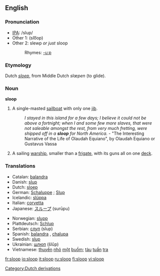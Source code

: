 ==English==
{{wikipedia}}
===Pronunciation===
*[[IPA]]: /slup/
*Other 1: (slo͞op)
*Other 2: slewp ''or just'' sloop
*:Rhymes: [[Rhymes:English:-uːp|-uːp]]
===Etymology===
Dutch ''[[sloep]]'', from Middle Dutch ''slœpen'' (to glide).

===Noun===
'''sloop'''
# A single-masted [[sailboat]] with only one [[jib]].
#:''I stayed in this island for a few days; I believe it could not be above a fortnight; when I and some few more slaves, that were not saleable amongst the rest, from very much fretting, were shipped off in a '''sloop''' for North America.'' - "The Interesting Narrative of the Life of Olaudah Equiano", by Olaudah Equiano or Gustavus Vassa
# A sailing [[warship]], smaller than a [[frigate]], with its guns all on one [[deck]].

===Translations===
{{top}}
*Catalan: [[balandra]] {{f}}
*Danish: [[slup#Danish|slup]]
*Dutch: [[sloep]]
*German: [[Schaluppe]] {{f}}; [[Slup]]
*Icelandic: [[slúppa]]
*Italian: [[corvetta]] {{f}}
*Japanese: [[スループ]] (surūpu)
{{mid}}
*Norwegian: [[slupp]]
*Plattdeutsch: [[Schlup]]
*Serbian: [[слуп]] (slup)
*Spanish: [[balandra]] {{f}}, [[chalupa]] {{f}}	
*Swedish: [[slup#Swedish|slup]]
*Ukrainian: [[шлюп]] (šlǔp)
*Vietnamese: [[thuyền]] [[nhỏ]] [[một]] [[buồm]]; [[tàu]] [[tuần]] [[tra#Vietnamese|tra]]
{{bottom}}

[[Category:Dutch derivations]]

[[fr:sloop]]
[[io:sloop]]
[[it:sloop]]
[[ru:sloop]]
[[fi:sloop]]
[[vi:sloop]]